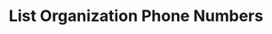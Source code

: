 ---
title: 'List Organization Phone Numbers'
openapi: 'GET /api/v1/assistants/organization/phone-numbers'
--- 